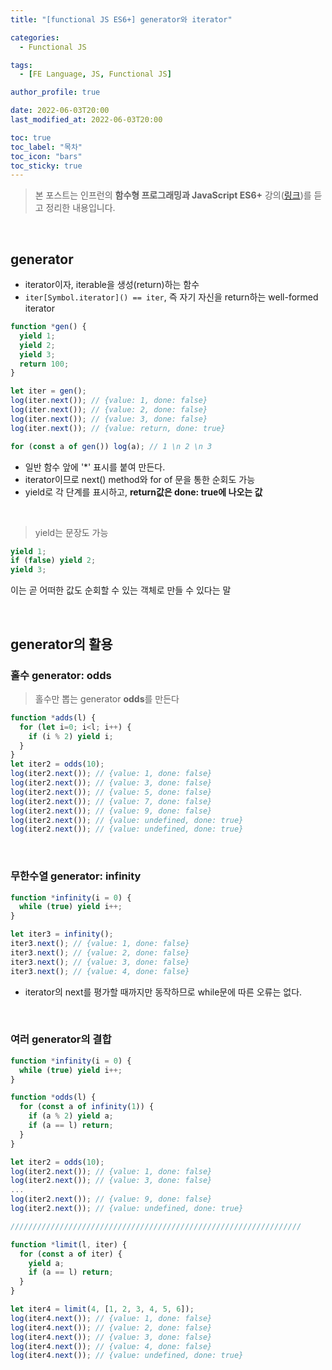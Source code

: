 ```yaml
---
title: "[functional JS ES6+] generator와 iterator"

categories:
  - Functional JS

tags:
  - [FE Language, JS, Functional JS]

author_profile: true

date: 2022-06-03T20:00
last_modified_at: 2022-06-03T20:00

toc: true
toc_label: "목차"
toc_icon: "bars"
toc_sticky: true
---
```


> 본 포스트는 인프런의 **함수형 프로그래밍과 JavaScript ES6+** 강의([링크](https://www.inflearn.com/course/functional-es6))를 듣고 정리한 내용입니다.

<br />

## generator

- iterator이자, iterable을 생성(return)하는 함수
- `iter[Symbol.iterator]() == iter`, 즉 자기 자신을 return하는 well-formed iterator

```js
function *gen() {
  yield 1;
  yield 2;
  yield 3;
  return 100;
}

let iter = gen();
log(iter.next()); // {value: 1, done: false}
log(iter.next()); // {value: 2, done: false}
log(iter.next()); // {value: 3, done: false}
log(iter.next()); // {value: return, done: true}

for (const a of gen()) log(a); // 1 \n 2 \n 3
```

- 일반 함수 앞에 '*' 표시를 붙여 만든다.
- iterator이므로 next() method와 for of 문을 통한 순회도 가능
- yield로 각 단계를 표시하고, **return값은 done: true에 나오는 값**

<br />

> yield는 문장도 가능

```js
yield 1;
if (false) yield 2;
yield 3;
```

이는 곧 어떠한 값도 순회할 수 있는 객체로 만들 수 있다는 말

<br />

## generator의 활용

### 홀수 generator: odds

> 홀수만 뽑는 generator **odds**를 만든다

```js
function *adds(l) {
  for (let i=0; i<l; i++) {
    if (i % 2) yield i;
  }
}
let iter2 = odds(10);
log(iter2.next()); // {value: 1, done: false}
log(iter2.next()); // {value: 3, done: false}
log(iter2.next()); // {value: 5, done: false}
log(iter2.next()); // {value: 7, done: false}
log(iter2.next()); // {value: 9, done: false}
log(iter2.next()); // {value: undefined, done: true}
log(iter2.next()); // {value: undefined, done: true}
```

<br />

### 무한수열 generator: infinity

```js
function *infinity(i = 0) {
  while (true) yield i++;
}

let iter3 = infinity();
iter3.next(); // {value: 1, done: false}
iter3.next(); // {value: 2, done: false}
iter3.next(); // {value: 3, done: false}
iter3.next(); // {value: 4, done: false}
```

- iterator의 next를 평가할 때까지만 동작하므로 while문에 따른 오류는 없다.

<br />

### 여러 generator의 결합

```js
function *infinity(i = 0) {
  while (true) yield i++;
}

function *odds(l) {
  for (const a of infinity(1)) {
    if (a % 2) yield a;
    if (a == l) return;
  }
}

let iter2 = odds(10);
log(iter2.next()); // {value: 1, done: false}
log(iter2.next()); // {value: 3, done: false}
...
log(iter2.next()); // {value: 9, done: false}
log(iter2.next()); // {value: undefined, done: true}

/////////////////////////////////////////////////////////////////

function *limit(l, iter) {
  for (const a of iter) {
    yield a;
    if (a == l) return;
  }
}

let iter4 = limit(4, [1, 2, 3, 4, 5, 6]);
log(iter4.next()); // {value: 1, done: false}
log(iter4.next()); // {value: 2, done: false}
log(iter4.next()); // {value: 3, done: false}
log(iter4.next()); // {value: 4, done: false}
log(iter4.next()); // {value: undefined, done: true}
```